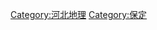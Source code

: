 [[Category:河北地理|Category:河北地理]]
[[Category:保定|Category:保定]]
<br>{{hideh
|Head = 保定各区县市所辖乡镇与街道
|FrameStyle   = border:solid 2px #0000ff;
|HeadStyle    = text-align:center;background:transparent;
|ContentStyle = background: #FFFFE0; font size="80%"
}}
{{edit|Template:保定市新市区行政区划}}{{保定市新市区行政区划|state=expanded}}<br>
{{edit|Template:保定市北市区行政区划}}{{保定市北市区行政区划|state=expanded}}<br>
{{edit|Template:保定市南市区行政区划}}{{保定市南市区行政区划|state=expanded}}<br>
{{edit|Template:定州市行政区划}}{{定州市行政区划|state=expanded}}<br>
{{edit|Template:涿州市行政区划}}{{涿州市行政区划|state=expanded}}<br>
{{edit|Template:安国市行政区划}}{{安国市行政区划|state=expanded}}<br>
{{edit|Template:高碑店市行政区划}}{{高碑店市行政区划|state=expanded}}<br>
{{edit|Template:易县行政区划}}{{易县行政区划|state=expanded}}<br>
{{edit|Template:徐水县行政区划}}{{徐水县行政区划|state=expanded}}<br>
{{edit|Template:涞源县行政区划}}{{涞源县行政区划|state=expanded}}<br>
{{edit|Template:顺平县行政区划}}{{顺平县行政区划|state=expanded}}<br>
{{edit|Template:唐县行政区划}}{{唐县行政区划|state=expanded}}<br>
{{edit|Template:望都县行政区划}}{{望都县行政区划|state=expanded}}<br>
{{edit|Template:涞水县行政区划}}{{涞水县行政区划|state=expanded}}<br>
{{edit|Template:高阳县行政区划}}{{高阳县行政区划|state=expanded}}<br>
{{edit|Template:安新县行政区划}}{{安新县行政区划|state=expanded}}<br>
{{edit|Template:雄县行政区划}}{{雄县行政区划|state=expanded}}<br>
{{edit|Template:容城县行政区划}}{{容城县行政区划|state=expanded}}<br>
{{edit|Template:蠡县行政区划}}{{蠡县行政区划|state=expanded}}<br>
{{edit|Template:曲阳县行政区划}}{{曲阳县行政区划|state=expanded}}<br>
{{edit|Template:阜平县行政区划}}{{阜平县行政区划|state=expanded}}<br>
{{edit|Template:博野县行政区划}}{{博野县行政区划|state=expanded}}<br>
{{edit|Template:满城县行政区划}}{{满城县行政区划|state=expanded}}<br>
{{edit|Template:清苑县行政区划}}{{清苑县行政区划|state=expanded}}<br>
{{edit|Template:定兴县行政区划}}{{定兴县行政区划|state=expanded}}<br>
{{hidef}}